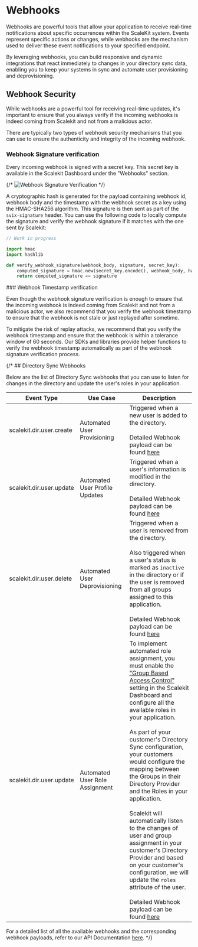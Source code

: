 # Webhooks

Webhooks are powerful tools that allow your application to receive real-time notifications about specific occurrences within the ScaleKit system. Events represent specific actions or changes, while webhooks are the mechanism used to deliver these event notifications to your specified endpoint.

By leveraging webhooks, you can build responsive and dynamic integrations that react immediately to changes in your directory sync data, enabling you to keep your systems in sync and automate user provisioning and deprovisioning.

## Webhook Security

While webhooks are a powerful tool for receiving real-time updates, it's important to ensure that you always verify if the incoming webhooks is indeed coming from Scalekit and not from a malicious actor.

There are typically two types of webhook security mechanisms that you can use to ensure the authenticity and integrity of the incoming webhook.

### Webhook Signature verification

Every incoming webhook is signed with a secret key. This secret key is available in the Scalekit Dashboard under the "Webhooks" section.

 {/* ![Webhook Signature Verification](/img/webhook-signature-verification.png) */}

A cryptographic hash is generated for the payload containing webhook id, webhook body and the timestamp with the webhook secret as a key using the HMAC-SHA256 algorithm. This signature is then sent as part of the `svix-signature` header. You can use the following code to locally compute the signature and verify the webhook signature if it matches with the one sent by Scalekit:

<CodeWithHeader title="Webhook Signature Verification">
<Tabs>

<TabItem label="Node.js" value="Node.js">

```javascript
// Work in progress
```

</TabItem>


<TabItem label="Python" value="Python">

```python
import hmac
import hashlib

def verify_webhook_signature(webhook_body, signature, secret_key):
    computed_signature = hmac.new(secret_key.encode(), webhook_body, hashlib.sha256).hexdigest()
    return computed_signature == signature
```

</TabItem>

</Tabs>
</CodeWithHeader>
### Webhook Timestamp verification

Even though the webhook signature verification is enough to ensure that the incoming webhook is indeed coming from Scalekit and not from a malicious actor, we also recommend that you verify the webhook timestamp to ensure that the webhook is not stale or just replayed after sometime.

To mitigate the risk of replay attacks, we recommend that you verify the webhook timestamp and ensure that the webhook is within a tolerance window of 60 seconds. Our SDKs and libraries provide helper functions to verify the webhook timestamp automatically as part of the webhook signature verification process.

{/* ## Directory Sync Webhooks

Below are the list of Directory Sync webhooks that you can use to listen for changes in the directory and update the user's roles in your application.

| Event Type | Use Case | Description |
|----------|----------|----------|
| <SimpleCode>scalekit.dir.user.create</SimpleCode>         | Automated User Provisioning         | Triggered when a new user is added to the directory. <br /><br />Detailed Webhook payload can be found [here](/apis#tag/Webhooks/scalekit.dir.user.create)        |
| <SimpleCode>scalekit.dir.user.update</SimpleCode>         | Automated User Profile Updates         | Triggered when a user's information is modified in the directory. <br /><br />Detailed Webhook payload can be found [here](/apis#tag/Webhooks/scalekit.dir.user.update)        |
| <SimpleCode>scalekit.dir.user.delete</SimpleCode>         | Automated User Deprovisioning         | Triggered when a user is removed from the directory. <br/><br />Also triggered when a user's status is marked as `inactive` in the directory or if the user is removed from all groups assigned to this application. <br /><br />Detailed Webhook payload can be found [here](/apis#tag/Webhooks/scalekit.dir.user.delete)        |
| <SimpleCode>scalekit.dir.user.update</SimpleCode>         | Automated User Role Assignment         | To implement automated role assignment, you must enable the ["Group Based Access Control"](/dir-sync/gbac) setting in the Scalekit Dashboard and configure all the available roles in your application. <br /><br />As part of your customer's Directory Sync configuration, your customers would configure the mapping between the Groups in their Directory Provider and the Roles in your application. <br /><br />Scalekit will automatically listen to the changes of user and group assignment in your customer's Directory Provider and based on your customer's configuration, we will update the `roles` attribute of the user. <br /><br />Detailed Webhook payload can be found [here](/apis#tag/Webhooks/scalekit.dir.user.update)        |

For a detailed list of all the available webhooks and the corresponding webhook payloads, refer to our API Documentation [here](/apis#tag/Webhooks). */}

